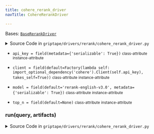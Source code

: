 ```yaml
---
title: cohere_rerank_driver
navTitle: CohereRerankDriver

---
```


<span id="griptape.drivers.rerank.cohere_rerank_driver.CohereRerankDriver"></span>

Bases:
 [`BaseRerankDriver`](./#griptape.drivers.rerank.BaseRerankDriver "BaseRerankDriver (griptape.drivers.rerank.BaseRerankDriver)")

<details><summary>Source Code in <code>griptape&#47;drivers&#47;rerank&#47;cohere_rerank_driver.py</code></summary>

```python
@define(kw_only=True)
class CohereRerankDriver(BaseRerankDriver):
    model: str = field(default="rerank-english-v3.0", metadata={"serializable": True})
    top_n: Optional[int] = field(default=None)

    api_key: str = field(metadata={"serializable": True})
    client: Client = field(
        default=Factory(lambda self: import_optional_dependency("cohere").Client(self.api_key), takes_self=True),
    )

    def run(self, query: str, artifacts: list[TextArtifact]) -> list[TextArtifact]:
        # Cohere errors out if passed "empty" documents or no documents at all
        artifacts_dict = {str(hash(a.to_text())): a for a in artifacts if a}

        if artifacts_dict:
            response = self.client.rerank(
                model=self.model,
                query=query,
                documents=[a.to_text() for a in artifacts_dict.values()],
                return_documents=True,
                top_n=self.top_n,
            )
            return [artifacts_dict[str(hash(r.document.text))] for r in response.results if r.document is not None]
        return []
```

</details>

-   `api_key = field(metadata={'serializable': True})` <small>class-attribute</small> <small>instance-attribute</small>  <span id="griptape.drivers.rerank.cohere_rerank_driver.CohereRerankDriver.api_key"></span> 

-   `client = field(default=Factory(lambda self: import_optional_dependency('cohere').Client(self.api_key), takes_self=True))` <small>class-attribute</small> <small>instance-attribute</small>  <span id="griptape.drivers.rerank.cohere_rerank_driver.CohereRerankDriver.client"></span> 

-   `model = field(default='rerank-english-v3.0', metadata={'serializable': True})` <small>class-attribute</small> <small>instance-attribute</small>  <span id="griptape.drivers.rerank.cohere_rerank_driver.CohereRerankDriver.model"></span> 

-   `top_n = field(default=None)` <small>class-attribute</small> <small>instance-attribute</small>  <span id="griptape.drivers.rerank.cohere_rerank_driver.CohereRerankDriver.top_n"></span> 

<span id="griptape.drivers.rerank.cohere_rerank_driver.CohereRerankDriver.run"></span>

### run(query, artifacts)

<details><summary>Source Code in <code>griptape&#47;drivers&#47;rerank&#47;cohere_rerank_driver.py</code></summary>

```python
def run(self, query: str, artifacts: list[TextArtifact]) -> list[TextArtifact]:
    # Cohere errors out if passed "empty" documents or no documents at all
    artifacts_dict = {str(hash(a.to_text())): a for a in artifacts if a}

    if artifacts_dict:
        response = self.client.rerank(
            model=self.model,
            query=query,
            documents=[a.to_text() for a in artifacts_dict.values()],
            return_documents=True,
            top_n=self.top_n,
        )
        return [artifacts_dict[str(hash(r.document.text))] for r in response.results if r.document is not None]
    return []
```

</details>

